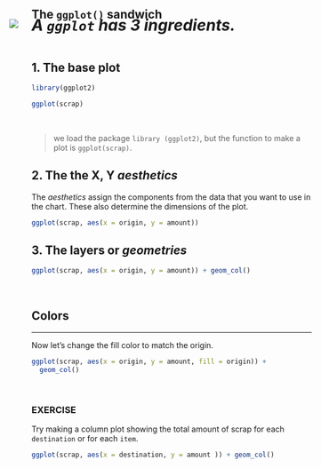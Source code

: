 
## The `ggplot()` sandwich {-}


![](images/auto_plot.gif){style="margin-top: -22px; margin-left: -40px; max-width: 110%;"}

<h5 style="font-size: 28px; font-weight: bold; margin-top: -42px;"> A `ggplot` has 3 ingredients. </h5>


## 1. The base plot {-}
```{r, echo = T, eval = T}
library(ggplot2)
```



```{r, echo=T, eval=T}
ggplot(scrap)
```

<br>

> we load the package `library (ggplot2)`, but the function to make a plot is `ggplot(scrap)`. 


## 2. The the X, Y _aesthetics_  {-}

The _aesthetics_ assign the components from the data that you want to use in the chart. These also determine the dimensions of the plot.

```{r, eval = T}
ggplot(scrap, aes(x = origin, y = amount)) 
```


## 3. The layers or _geometries_  {-}
```{r, eval = T}
ggplot(scrap, aes(x = origin, y = amount)) + geom_col()
```

<br>

## Colors {-}
<hr>


Now let's change the fill color to match the origin.
```{r, eval = T}
ggplot(scrap, aes(x = origin, y = amount, fill = origin)) +
  geom_col() 
```

<br>

<div class="tip">
### <i class="fa fa-cogs" aria-hidden="true" style="color: green"></i> EXERCISE {-}

Try making a column plot showing the total amount of scrap for each `destination` or for each `item`.

```{r, eval = F, echo = T}
ggplot(scrap, aes(x = destination, y = amount )) + geom_col()
```
</div>


<br>